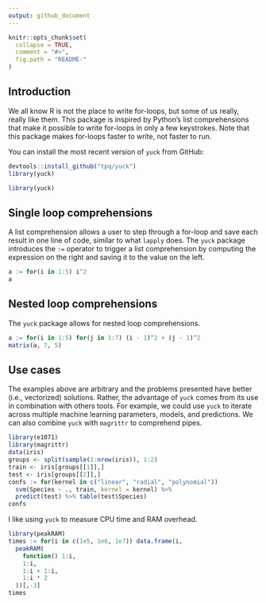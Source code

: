 ```yaml
---
output: github_document
---
```


<!-- README.md is generated from README.Rmd. Please edit that file -->

```r
knitr::opts_chunk$set(
  collapse = TRUE,
  comment = "#>",
  fig.path = "README-"
)
```

## Introduction

We all know R is not the place to write for-loops, but some of us really, really like them. This package is inspired by Python's list comprehensions that make it possible to write for-loops in only a few keystrokes. Note that this package makes for-loops faster to write, not faster to run.
    
You can install the most recent version of `yuck` from GitHub:

```r
devtools::install_github("tpq/yuck")
library(yuck)
```

```r
library(yuck)
```

## Single loop comprehensions

A list comprehension allows a user to step through a for-loop and save each result in one line of code, similar to what `lapply` does. The `yuck` package introduces the `:=` operator to trigger a list comprehension by computing the expression on the right and saving it to the value on the left.

```r
a := for(i in 1:5) i^2
a
```

## Nested loop comprehensions

The `yuck` package allows for nested loop comprehensions.

```r
a := for(i in 1:5) for(j in 1:7) (i - 1)^2 + (j - 1)^2
matrix(a, 7, 5)
```

## Use cases

The examples above are arbitrary and the problems presented have better (i.e., vectorized) solutions. Rather, the advantage of `yuck` comes from its use in combination with others tools. For example, we could use `yuck` to iterate across multiple machine learning parameters, models, and predictions. We can also combine `yuck` with `magrittr` to comprehend pipes.

```r
library(e1071)
library(magrittr)
data(iris)
groups <- split(sample(1:nrow(iris)), 1:2)
train <- iris[groups[[1]],]
test <- iris[groups[[2]],]
confs := for(kernel in c("linear", "radial", "polynomial"))
  svm(Species ~ ., train, kernel = kernel) %>%
  predict(test) %>% table(test$Species)
confs
```

I like using `yuck` to measure CPU time and RAM overhead.

```r
library(peakRAM)
times := for(i in c(1e5, 1e6, 1e7)) data.frame(i,
  peakRAM(
    function() 1:i,
    1:i,
    1:i + 1:i,
    1:i * 2
  ))[,-3]
times
```
